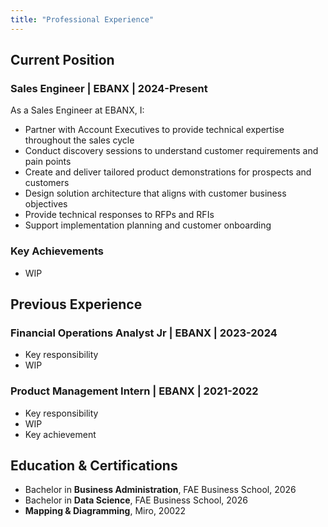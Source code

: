```yaml
---
title: "Professional Experience"
---
```


## Current Position

### Sales Engineer \| EBANX \| 2024-Present

As a Sales Engineer at EBANX, I:

-   Partner with Account Executives to provide technical expertise throughout the sales cycle
-   Conduct discovery sessions to understand customer requirements and pain points
-   Create and deliver tailored product demonstrations for prospects and customers
-   Design solution architecture that aligns with customer business objectives
-   Provide technical responses to RFPs and RFIs
-   Support implementation planning and customer onboarding

### Key Achievements

-   WIP

## Previous Experience

### Financial Operations Analyst Jr \| EBANX \| 2023-2024

-   Key responsibility
-   WIP

### Product Management Intern \| EBANX \| 2021-2022

-   Key responsibility
-   WIP
-   Key achievement

## Education & Certifications

-   Bachelor in **Business Administration**, FAE Business School, 2026
-   Bachelor in **Data Science**, FAE Business School, 2026
-   **Mapping & Diagramming**, Miro, 20022